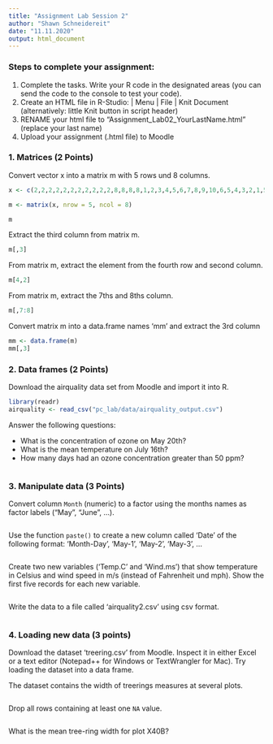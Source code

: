 ```yaml
---
title: "Assignment Lab Session 2"
author: "Shawn Schneidereit"
date: "11.11.2020"
output: html_document
---
```


### Steps to complete your assignment:

1. Complete the tasks. Write your R code in the designated areas (you can send the code to the console to test your code).
2. Create an HTML file in R-Studio: | Menu | File | Knit Document (alternatively: little Knit button in script header)
3. RENAME your html file to "Assignment_Lab02_YourLastName.html" (replace your last name)
4. Upload your assignment (.html file) to Moodle


### 1. Matrices (2 Points)

Convert vector x into a matrix m with 5 rows und 8 columns.

```r
x <- c(2,2,2,2,2,2,2,2,2,2,2,8,8,8,8,1,2,3,4,5,6,7,8,9,10,6,5,4,3,2,1,56,56,56,56,8,8,8,8,8)

m <- matrix(x, nrow = 5, ncol = 8)

m
```

Extract the third column from matrix m.

```r
m[,3]

```

From matrix m, extract the element from the fourth row and second column.

```r
m[4,2]


```

From matrix m, extract the 7ths and 8ths column.

```r
m[,7:8]


```

Convert matrix m into a data.frame names 'mm' and extract the 3rd column

```r
mm <- data.frame(m)
mm[,3]
```

### 2. Data frames (2 Points)

Download the airquality data set from Moodle and import it into R.

```r
library(readr)
airquality <- read_csv("pc_lab/data/airquality_output.csv")
```

Answer the following questions:

- What is the concentration of ozone on May 20th?
- What is the mean temperature on July 16th?
- How many days had an ozone concentration greater than 50 ppm?

```r

```

### 3. Manipulate data (3 Points)

Convert column `Month` (numeric) to a factor using the months names as factor labels ("May", "June", ...).

```r

```

Use the function `paste()` to create a new column called 'Date' of the following format: 'Month-Day', 'May-1', 'May-2', 'May-3', ...

```r

```

Create two new variables ('Temp.C' and 'Wind.ms') that show temperature in Celsius and wind speed in m/s (instead of Fahrenheit und mph). Show the first five records for each new variable.

```r

```

Write the data to a file called 'airquality2.csv' using csv format.

```r

```

### 4. Loading new data (3 points)

Download the dataset 'treering.csv' from Moodle. Inspect it in either Excel or a text editor (Notepad++ for Windows or TextWrangler for Mac). Try loading the dataset into a data frame.

The dataset contains the width of treerings measures at several plots.

```r

```

Drop all rows containing at least one `NA` value.

```r

```

What is the mean tree-ring width for plot X40B?

```r

```

